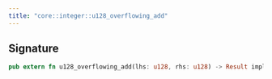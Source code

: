 ```yaml
---
title: "core::integer::u128_overflowing_add"
---
```






## Signature

```rust
pub extern fn u128_overflowing_add(lhs: u128, rhs: u128) -> Result implicits(RangeCheck) nopanic;
```



